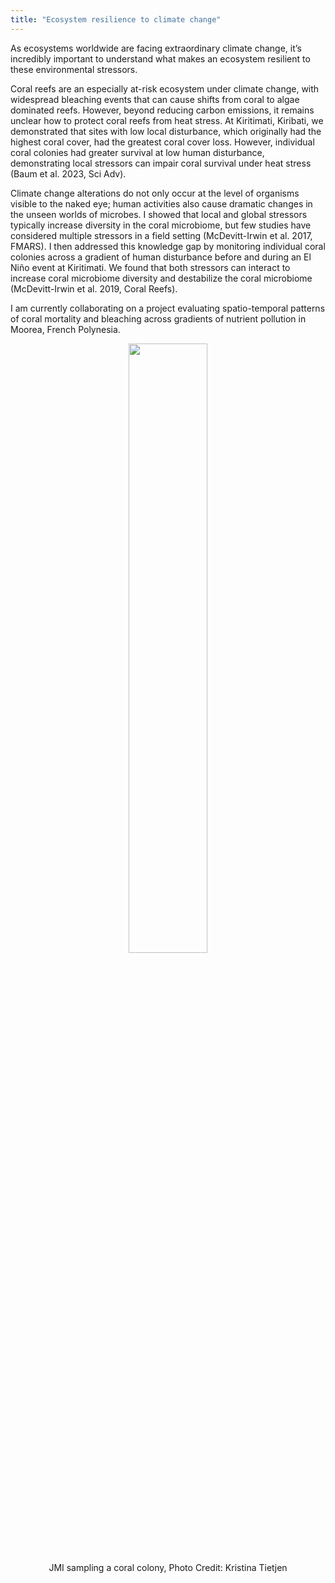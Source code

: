 ```yaml
---
title: "Ecosystem resilience to climate change"
---
```


As ecosystems worldwide are facing extraordinary climate change, it’s incredibly important to
understand what makes an ecosystem resilient to these environmental stressors.

Coral reefs are an especially at-risk ecosystem under climate change, with widespread bleaching events that can cause shifts from coral to algae dominated reefs. However, beyond reducing carbon emissions, it remains unclear how to protect coral reefs from heat stress. At Kiritimati, Kiribati, we demonstrated that sites with low local disturbance, which originally had the highest coral cover, had the greatest coral cover loss. However, individual coral colonies had greater survival at low human disturbance, demonstrating local stressors can impair coral survival under heat stress (Baum et al. 2023, Sci Adv).

Climate change alterations do not only occur at the level of organisms visible to the naked eye; human activities also cause dramatic changes in the unseen worlds of microbes. I showed that local and global stressors typically increase diversity in the coral microbiome, but few studies have considered multiple stressors in a field setting (McDevitt-Irwin et al. 2017, FMARS). I then addressed this knowledge gap by monitoring individual coral colonies across a gradient of human disturbance before and during an El Niño event at Kiritimati. We found that both stressors can interact to increase coral microbiome diversity and destabilize the coral microbiome (McDevitt-Irwin et al. 2019, Coral Reefs).

I am currently collaborating on a project evaluating spatio-temporal patterns of coral mortality and bleaching across gradients of nutrient pollution in Moorea, French Polynesia.  
    
<p align="center">
![](images/img_5412.jpg){width=50%}   
JMI sampling a coral colony, Photo Credit: Kristina Tietjen  
</p>  
<br>  

